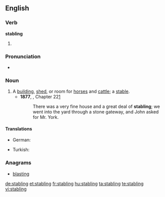 
==English==

===Verb===
'''stabling'''

# {{present participle of|stable}}

===Pronunciation===
* {{hyphenation|stab|ling}}

===Noun===
{{en-noun}}

# A [[building]], [[shed]], or room for [[horse]]s and [[cattle]]; a [[stable]].
#*'''1877''', {{w|Anna Sewell}}, {{w|Black Beauty}} Chapter 22[http://en.wikisource.org/wiki/Black_Beauty/22]
#*:There was a very fine house and a great deal of '''stabling'''; we went into the yard through a stone gateway, and John asked for Mr. York.

====Translations====
{{trans-top}}
* German: {{t|de|Stallung|f}}
{{trans-mid}}
* Turkish: {{t|tr|ahır}}
{{trans-bottom}}

===Anagrams===
* [[blasting#English|blasting]]

[[de:stabling]]
[[et:stabling]]
[[fr:stabling]]
[[hu:stabling]]
[[ta:stabling]]
[[te:stabling]]
[[vi:stabling]]
